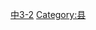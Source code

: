 {{Catnav|頁面分類|...|行政区划单位|县}}
{{Catnav|頁面分類|...|各國行政區劃|中国行政区划}}

[[Category:中国行政区划单位|中3-2]]
[[Category:县|Category:县]]